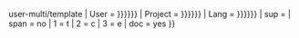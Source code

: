 {{{{{|safesubst:}}}user-multi<noinclude>/template</noinclude>
| User    = {{{1|{{{User|{{{user|}}}}}}}}}
| Project = {{{2|{{{Project|{{{project|}}}}}}}}}
| Lang    = {{{3|{{{Lang|{{{lang|}}}}}}}}}
| sup     = {{{sup|}}}
| span    = no
| 1       = t
| 2       = c
| 3       = e
| doc     = yes
}}